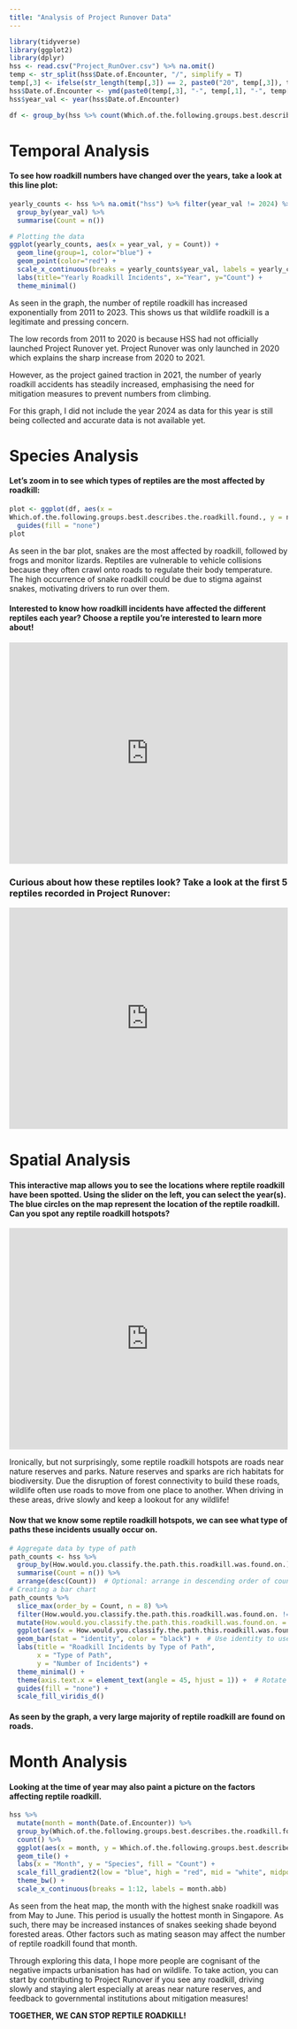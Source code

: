 ```yaml
---
title: "Analysis of Project Runover Data"
---
```

```r
library(tidyverse)
library(ggplot2)
library(dplyr)
hss <- read.csv("Project_RunOver.csv") %>% na.omit()
temp <- str_split(hss$Date.of.Encounter, "/", simplify = T)
temp[,3] <- ifelse(str_length(temp[,3]) == 2, paste0("20", temp[,3]), temp[,3])
hss$Date.of.Encounter <- ymd(paste0(temp[,3], "-", temp[,1], "-", temp[,2]))
hss$year_val <- year(hss$Date.of.Encounter)

df <- group_by(hss %>% count(Which.of.the.following.groups.best.describes.the.roadkill.found.))
```

# Temporal Analysis

#### To see how roadkill numbers have changed over the years, take a look at this line plot: 

```r
yearly_counts <- hss %>% na.omit("hss") %>% filter(year_val != 2024) %>%
  group_by(year_val) %>%
  summarise(Count = n())

# Plotting the data
ggplot(yearly_counts, aes(x = year_val, y = Count)) +
  geom_line(group=1, color="blue") +
  geom_point(color="red") +
  scale_x_continuous(breaks = yearly_counts$year_val, labels = yearly_counts$year_val) + # Set x-axis breaks and labels
  labs(title="Yearly Roadkill Incidents", x="Year", y="Count") +
  theme_minimal()

```

<p> As seen in the graph, the number of reptile roadkill has increased exponentially from 2011 to 2023. This shows us that wildlife roadkill is a legitimate and pressing concern. </p>

<p> The low records from 2011 to 2020 is because HSS had not officially launched Project Runover yet. Project Runover was only launched in 2020 which explains the sharp increase from 2020 to 2021. </p>

<p> However, as the project gained traction in 2021, the number of yearly roadkill accidents has steadily increased, emphasising the need for mitigation measures to prevent numbers from climbing. </p>

<p> For this graph, I did not include the year 2024 as data for this year is still being collected and accurate data is not available yet. </p>

# Species Analysis

#### Let's zoom in to see which types of reptiles are the most affected by roadkill:

```r
plot <- ggplot(df, aes(x = 
Which.of.the.following.groups.best.describes.the.roadkill.found., y = n, fill = Which.of.the.following.groups.best.describes.the.roadkill.found.)) + geom_bar(stat = "identity") + labs(title = "Number of Each Reptile Roadkill by Reptile Type ", x = "Reptile Type", y = "Number of Reptile Roadkill") + theme(axis.text.x = element_text(angle = 45, hjust = 1)) + scale_fill_viridis_d() +
  guides(fill = "none")
plot
```

<p> As seen in the bar plot, snakes are the most affected by roadkill, followed by frogs and monitor lizards. Reptiles are vulnerable to vehicle collisions because they often crawl onto roads to regulate their body temperature. The high occurrence of snake roadkill could be due to stigma against snakes, motivating drivers to run over them. </p>

#### Interested to know how roadkill incidents have affected the different reptiles each year? Choose a reptile you're interested to learn more about!

```{=html}
<iframe height="400" width="100%" frameborder="no" src="https://ruiwenlim.shinyapps.io/MyShinyApp2/"> </iframe>
```

### Curious about how these reptiles look? Take a look at the first 5 reptiles recorded in Project Runover:

```{=html}
<iframe height="400" width="100%" frameborder="no" src="https://ruiwenlim.shinyapps.io/snakeapp/"> </iframe>
```

# Spatial Analysis

#### This interactive map allows you to see the locations where reptile roadkill have been spotted. Using the slider on the left, you can select the year(s). The blue circles on the map represent the location of the reptile roadkill. Can you spot any reptile roadkill hotspots?

```{=html}
<iframe height="400" width="100%" frameborder="no" src="https://ruiwenlim.shinyapps.io/MyShinyApp/"> </iframe>
```

<p> Ironically, but not surprisingly, some reptile roadkill hotspots are roads near nature reserves and parks. Nature reserves and sparks are rich habitats for biodiversity. Due the disruption of forest connectivity to build these roads, wildlife often use roads to move from one place to another. When driving in these areas, drive slowly and keep a lookout for any wildlife! </p>

#### Now that we know some reptile roadkill hotspots, we can see what type of paths these incidents usually occur on.  

```r
# Aggregate data by type of path
path_counts <- hss %>%
  group_by(How.would.you.classify.the.path.this.roadkill.was.found.on.) %>%
  summarise(Count = n()) %>%
  arrange(desc(Count))  # Optional: arrange in descending order of count
# Creating a bar chart
path_counts %>%
  slice_max(order_by = Count, n = 8) %>%
  filter(How.would.you.classify.the.path.this.roadkill.was.found.on. != "") %>%
  mutate(How.would.you.classify.the.path.this.roadkill.was.found.on. = reorder(How.would.you.classify.the.path.this.roadkill.was.found.on., -Count)) %>%
  ggplot(aes(x = How.would.you.classify.the.path.this.roadkill.was.found.on., y = Count, fill = How.would.you.classify.the.path.this.roadkill.was.found.on.)) +
  geom_bar(stat = "identity", color = "black") +  # Use identity to use Count values as heights
  labs(title = "Roadkill Incidents by Type of Path",
       x = "Type of Path",
       y = "Number of Incidents") +
  theme_minimal() +
  theme(axis.text.x = element_text(angle = 45, hjust = 1)) +  # Rotate x labels for better
  guides(fill = "none") +
  scale_fill_viridis_d()

```

#### As seen by the graph, a very large majority of reptile roadkill are found on roads.

# Month Analysis

#### Looking at the time of year may also paint a picture on the factors affecting reptile roadkill. 

```r
hss %>%
  mutate(month = month(Date.of.Encounter)) %>%
  group_by(Which.of.the.following.groups.best.describes.the.roadkill.found., month) %>%
  count() %>%
  ggplot(aes(x = month, y = Which.of.the.following.groups.best.describes.the.roadkill.found., fill = n)) +
  geom_tile() +
  labs(x = "Month", y = "Species", fill = "Count") +
  scale_fill_gradient2(low = "blue", high = "red", mid = "white", midpoint = 25) +
  theme_bw() +
  scale_x_continuous(breaks = 1:12, labels = month.abb)
```

<p> As seen from the heat map, the month with the highest snake roadkill was from May to June. This period is usually the hottest month in Singapore. As such, there may be increased instances of snakes seeking shade beyond forested areas. Other factors such as mating season may affect the number of reptile roadkill found that month. </p>

<p> Through exploring this data, I hope more people are cognisant of the negative impacts urbanisation has had on wildlife. To take action, you can start by contributing to Project Runover if you see any roadkill, driving slowly and staying alert especially at areas near nature reserves, and feedback to governmental institutions about mitigation measures! </p>

<p><strong> TOGETHER, WE CAN STOP REPTILE ROADKILL! </strong></p>

